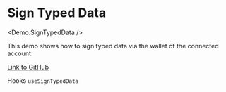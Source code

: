 
# Sign Typed Data

<Demo.SignTypedData />

This demo shows how to sign typed data via the wallet of the connected account.

[Link to GitHub](https://github.com/apibara/starknet-react/blob/main/docs/components/demo/sign-typed-data.tsx)

Hooks
`useSignTypedData`
